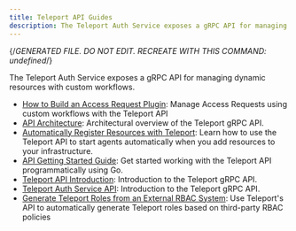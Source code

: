 ```yaml
---
title: Teleport API Guides
description: The Teleport Auth Service exposes a gRPC API for managing dynamic resources with custom workflows.
---
```


{/*GENERATED FILE. DO NOT EDIT. RECREATE WITH THIS COMMAND:
undefined*/}

The Teleport Auth Service exposes a gRPC API for managing dynamic resources with custom workflows.

- [How to Build an Access Request Plugin](api/access-plugin.mdx): Manage Access Requests using custom workflows with the Teleport API
- [API Architecture](api/architecture.mdx): Architectural overview of the Teleport gRPC API.
- [Automatically Register Resources with Teleport](api/automatically-register-agents.mdx): Learn how to use the Teleport API to start agents automatically when you add resources to your infrastructure.
- [API Getting Started Guide](api/getting-started.mdx): Get started working with the Teleport API programmatically using Go.
- [Teleport API Introduction](api/introduction.mdx): Introduction to the Teleport gRPC API.
- [Teleport Auth Service API](api/overview.mdx): Introduction to the Teleport gRPC API.
- [Generate Teleport Roles from an External RBAC System](api/rbac.mdx): Use Teleport's API to automatically generate Teleport roles based on third-party RBAC policies
